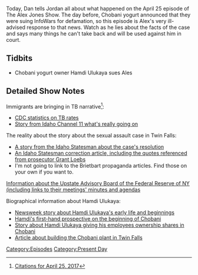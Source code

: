 {{Episode
    | title           = April 25, 2017
    | caption         = [https://knowledgefight.libsyn.com/knowledge-fight-april-25-2017 Listen to this episode on Libsyn]
    | episodeNumber   = 34
    | length          = 02:48:25
    | airDate         = April 28, 2017
    | coverageDate    = April 25, 2017
    | episodeType     = [[:Category:Present Day|Present Day]]
    | appearance      = [[Hamdi Ulukaya]]
    | oocDrop         = I will win or I will die.
    | previousEpisode = [[33: April 22, 2017]]
    | nextEpisode     = [[35: Custody Press Conference]]
}}

{{Stub}}

Today, Dan tells Jordan all about what happened on the April 25 episode of The Alex Jones Show. The day before, Chobani yogurt announced that they were suing InfoWars for defamation, so this episode is Alex's very ill-advised response to that news. Watch as he lies about the facts of the case and says many things he can't take back and will be used against him in court.

==Tidbits==

*Chobani yogurt owner Hamdi Ulukaya sues Ales

==Detailed Show Notes==

Immigrants are bringing in TB narrative<ref>[https://knowledgefight.com/research/2017/4/27/citations-for-april-25-2017 Citations for April 25, 2017]</ref>:

*[https://www.cdc.gov/mmwr/volumes/66/wr/mm6611a2.htm?s_cid=mm6611a2_w CDC statistics on TB rates]
*[http://www.kmvt.com/content/news/7-Refugees-confirmed-with-TB-no-threat-to-public-safety-384769711.html Story from Idaho Channel 11 what's really going on]

The reality about the story about the sexual assault case in Twin Falls:

*[http://www.idahostatesman.com/news/state/article142759434.html A story from the Idaho Statesman about the case's resolution]
*[http://www.idahostatesman.com/news/state/idaho/article84829787.html An Idaho Statesman correction article, including the quotes referenced from prosecutor Grant Loebs]
*I'm not going to link to the Brietbart propaganda articles. Find those on your own if you want to.

[https://www.newyorkfed.org/aboutthefed/ag_upstateny_regional.html Information about the Upstate Advisory Board of the Federal Reserve of NY (including links to their meetings' minutes and agendas]

Biographical information about Hamdi Ulukaya:

*[http://www.newsweek.com/2013/06/12/its-all-greek-him-chobanis-unlikely-success-story-237526.html Newsweek story about Hamdi Ulukaya's early life and beginnings]
*[https://www.inc.com/kimberly-weisul/chobanis-hamdi-ulukaya-dairy-boy-made-good.html Hamdi's first-hand prospective on the beginning of Chobani]
*[https://www.usatoday.com/story/money/2016/04/27/chobani-employees-get-surprise-ownership-stake/83585844/ Story about Hamdi Ulukaya giving his employees ownership shares in Chobani]
*[http://www.turkofamerica.com/index.php?option=com_content&task=view&id=1223&Itemid=57 Article about building the Chobani plant in Twin Falls]

[[Category:Episodes]]
[[Category:Present Day]]